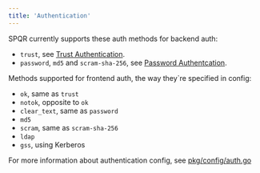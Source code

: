 ```yaml
---
title: 'Authentication'
---
```


SPQR currently supports these auth methods for backend auth:
- `trust`, see [Trust Authentication](https://www.postgresql.org/docs/15/auth-trust.html). 
- `password`, `md5` and `scram-sha-256`, see [Password Authentcation](https://www.postgresql.org/docs/15/auth-password.html).

Methods supported for frontend auth, the way they`re specified in config:
- `ok`, same as `trust`
- `notok`, opposite to `ok`
- `clear_text`, same as `password`
- `md5`
- `scram`, same as `scram-sha-256`
- `ldap`
- `gss`, using Kerberos

For more information about authentication config, see [pkg/config/auth.go](../pkg/config/auth.go)